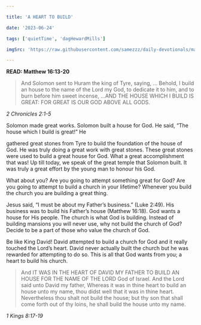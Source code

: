 ```yaml
---

title: 'A HEART TO BUILD'

date: '2023-06-24'

tags: ['quietTime', 'dagHewardMills']

imgSrc: 'https://raw.githubusercontent.com/samezzz/daily-devotionals/main/images/bishop-podcsat.jpg'

---
```


**READ: Matthew 16:13-20**

>And Solomon sent to Huram the king of Tyre, saying, ... Behold, I build an house to the name of the Lord my God, to dedicate it to him, and to burn before him sweet incense, ...AND THE HOUSE WHICH I BUILD IS GREAT: FOR GREAT IS OUR GOD ABOVE ALL GODS. 

*2 Chronicles 2:1-5*

Solomon made great works. Solomon built a house for God. He said, “The house which I build is great!” He 

gathered great stones from Tyre to build the foundation of the house of God. He was truly doing a great work with great stones. These great stones were used to build a great house for God. What a great accomplishment that was! Up till today, we speak of the great temple that Solomon built. It was truly a great effort by the young man to honour his God. 

What about you? Are you going to attempt something great for God? Are you going to attempt to build a church in your lifetime? Whenever you build the church you are building a great thing.

Jesus said, “I must be about my Father’s business.” (Luke 2:49). His business was to build his Father’s house (Matthew 16:18). God wants a house for His people. The church is what God is building. Instead of building mansions you will never use, why not build the church of God? Decide to be a part of those who value the church of God. 

Be like King David! David attempted to build a church for God and it really touched the Lord’s heart. David never actually built the church but he was rewarded for attempting to do so. This is all that God wants from you; a heart to build his church. 

>And IT WAS IN THE HEART OF DAVID MY FATHER TO BUILD AN HOUSE FOR THE NAME OF THE LORD God of Israel. And the Lord said unto David my father, Whereas it was in thine heart to build an house unto my name, thou didst well that it was in thine heart. Nevertheless thou shalt not build the house; but thy son that shall come forth out of thy loins, he shall build the house unto my name. 

*1 Kings 8:17-19*
